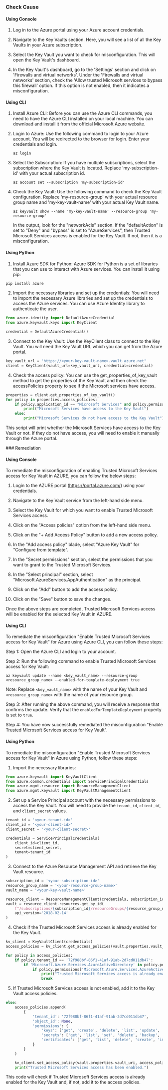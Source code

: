 

<Tabs><Tab title='Cause'>
### Check Cause

#### Using Console

1. Log in to the Azure portal using your Azure account credentials.

2. Navigate to the Key Vaults section. Here, you will see a list of all the Key Vaults in your Azure subscription.

3. Select the Key Vault you want to check for misconfiguration. This will open the Key Vault's dashboard.

4. In the Key Vault's dashboard, go to the 'Settings' section and click on 'Firewalls and virtual networks'. Under the 'Firewalls and virtual networks' section, check the 'Allow trusted Microsoft services to bypass this firewall' option. If this option is not enabled, then it indicates a misconfiguration.

#### Using CLI

1. Install Azure CLI: Before you can use the Azure CLI commands, you need to have the Azure CLI installed on your local machine. You can download and install it from the official Microsoft Azure website.

2. Login to Azure: Use the following command to login to your Azure account. You will be redirected to the browser for login. Enter your credentials and login.
   ```
   az login
   ```
3. Select the Subscription: If you have multiple subscriptions, select the subscription where the Key Vault is located. Replace 'my-subscription-id' with your actual subscription id.
   ```
   az account set --subscription 'my-subscription-id'
   ```
4. Check the Key Vault: Use the following command to check the Key Vault configuration. Replace 'my-resource-group' with your actual resource group name and 'my-key-vault-name' with your actual Key Vault name.
   ```
   az keyvault show --name 'my-key-vault-name' --resource-group 'my-resource-group'
   ```
   In the output, look for the "networkAcls" section. If the "defaultAction" is set to "Deny" and "bypass" is set to "AzureServices", then Trusted Microsoft Services access is enabled for the Key Vault. If not, then it is a misconfiguration.

#### Using Python

1. Install Azure SDK for Python: Azure SDK for Python is a set of libraries that you can use to interact with Azure services. You can install it using pip:

```python
pip install azure
```

2. Import the necessary libraries and set up the credentials: You will need to import the necessary Azure libraries and set up the credentials to access the Azure services. You can use Azure Identity library to authenticate the user.

```python
from azure.identity import DefaultAzureCredential
from azure.keyvault.keys import KeyClient

credential = DefaultAzureCredential()
```

3. Connect to the Key Vault: Use the KeyClient class to connect to the Key Vault. You will need the Key Vault URL which you can get from the Azure portal.

```python
key_vault_url = "https://<your-key-vault-name>.vault.azure.net"
client = KeyClient(vault_url=key_vault_url, credential=credential)
```

4. Check the access policy: You can use the get_properties_of_key_vault method to get the properties of the Key Vault and then check the accessPolicies property to see if the Microsoft services have access.

```python
properties = client.get_properties_of_key_vault()
for policy in properties.access_policies:
    if policy.application_id == "Microsoft Services" and policy.permissions.keys.get:
        print("Microsoft Services have access to the Key Vault")
    else:
        print("Microsoft Services do not have access to the Key Vault")
```

This script will print whether the Microsoft Services have access to the Key Vault or not. If they do not have access, you will need to enable it manually through the Azure portal.

</Tab>

<Tab title='Remediation'>
### Remediation

#### Using Console

To remediate the misconfiguration of enabling Trusted Microsoft Services access for Key Vault in AZURE, you can follow the below steps:

1. Login to the AZURE portal (https://portal.azure.com/) using your credentials.

2. Navigate to the Key Vault service from the left-hand side menu.

3. Select the Key Vault for which you want to enable Trusted Microsoft Services access.

4. Click on the "Access policies" option from the left-hand side menu.

5. Click on the "+ Add Access Policy" button to add a new access policy.

6. In the "Add access policy" blade, select "Azure Key Vault" for "Configure from template".

7. In the "Secret permissions" section, select the permissions that you want to grant to the Trusted Microsoft Services.

8. In the "Select principal" section, select "Microsoft.AzureServices.AppAuthentication" as the principal.

9. Click on the "Add" button to add the access policy.

10. Click on the "Save" button to save the changes.

Once the above steps are completed, Trusted Microsoft Services access will be enabled for the selected Key Vault in AZURE.

#### Using CLI

To remediate the misconfiguration "Enable Trusted Microsoft Services access for Key Vault" for Azure using Azure CLI, you can follow these steps:

Step 1: Open the Azure CLI and login to your account.

Step 2: Run the following command to enable Trusted Microsoft Services access for Key Vault:

```
az keyvault update --name <key_vault_name> --resource-group <resource_group_name> --enabled-for-template-deployment true
```

Note: Replace `<key_vault_name>` with the name of your Key Vault and `<resource_group_name>` with the name of your resource group.

Step 3: After running the above command, you will receive a response that confirms the update. Verify that the `enabledForTemplateDeployment` property is set to `true`.

Step 4: You have now successfully remediated the misconfiguration "Enable Trusted Microsoft Services access for Key Vault".

#### Using Python

To remediate the misconfiguration "Enable Trusted Microsoft Services access for Key Vault" in Azure using Python, follow these steps:

1. Import the necessary libraries:

```python
from azure.keyvault import KeyVaultClient
from azure.common.credentials import ServicePrincipalCredentials
from azure.mgmt.resource import ResourceManagementClient
from azure.mgmt.keyvault import KeyVaultManagementClient
```

2. Set up a Service Principal account with the necessary permissions to access the Key Vault. You will need to provide the `tenant_id`, `client_id`, and `client_secret` values.

```python
tenant_id = '<your-tenant-id>'
client_id = '<your-client-id>'
client_secret = '<your-client-secret>'

credentials = ServicePrincipalCredentials(
    client_id=client_id,
    secret=client_secret,
    tenant=tenant_id
)
```

3. Connect to the Azure Resource Management API and retrieve the Key Vault resource.

```python
subscription_id = '<your-subscription-id>'
resource_group_name = '<your-resource-group-name>'
vault_name = '<your-key-vault-name>'

resource_client = ResourceManagementClient(credentials, subscription_id)
vault = resource_client.resources.get_by_id(
    f"/subscriptions/{subscription_id}/resourceGroups/{resource_group_name}/providers/Microsoft.KeyVault/vaults/{vault_name}",
    api_version='2018-02-14'
)
```

4. Check if the Trusted Microsoft Services access is already enabled for the Key Vault.

```python
kv_client = KeyVaultClient(credentials)
access_policies = kv_client.get_access_policies(vault.properties.vault_uri)

for policy in access_policies:
    if policy.tenant_id == '72f988bf-86f1-41af-91ab-2d7cd011db47':
        if 'Microsoft.Azure.Services.AzureActiveDirectory' in policy.permissions.keys():
            if policy.permissions['Microsoft.Azure.Services.AzureActiveDirectory'] == []:
                print("Trusted Microsoft Services access is already enabled.")
                break
```

5. If Trusted Microsoft Services access is not enabled, add it to the Key Vault access policies.

```python
else:
    access_policies.append(
        {
            'tenant_id': '72f988bf-86f1-41af-91ab-2d7cd011db47',
            'object_id': None,
            'permissions': {
                'keys': ['get', 'create', 'delete', 'list', 'update', 'import', 'backup', 'restore'],
                'secrets': ['get', 'list', 'set', 'delete', 'backup', 'restore'],
                'certificates': ['get', 'list', 'delete', 'create', 'import', 'update', 'managecontacts', 'getissuers', 'listissuers', 'setissuers', 'deleteissuers', 'manageissuers', 'recover', 'purge', 'backup', 'restore']
            }
        }
    )

    kv_client.set_access_policy(vault.properties.vault_uri, access_policies)
    print("Trusted Microsoft Services access has been enabled.")
```

This code will check if Trusted Microsoft Services access is already enabled for the Key Vault and, if not, add it to the access policies.


</Tab>
</Tabs>